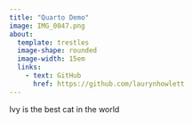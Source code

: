 ```yaml
---
title: "Quarto Demo"
image: IMG_0047.png
about: 
  template: trestles
  image-shape: rounded
  image-width: 15em
  links:
    - text: GitHub
      href: https://github.com/laurynhowlett
---
```


Ivy is the best cat in the world
